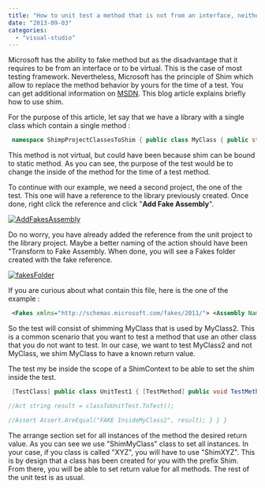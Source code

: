 ```yaml
---
title: "How to unit test a method that is not from an interface, neither virtual with Visual Studio 2012"
date: "2013-09-03"
categories: 
  - "visual-studio"
---
```


Microsoft has the ability to fake method but as the disadvantage that it requires to be from an interface or to be virtual. This is the case of most testing framework. Nevertheless, Microsoft has the principle of Shim which allow to replace the method behavior by yours for the time of a test. You can get additional information on [MSDN](http://msdn.microsoft.com/en-us/library/hh549175.aspx). This blog article explains briefly how to use shim.

For the purpose of this article, let say that we have a library with a single class which contain a single method :


```csharp
 namespace ShimpProjectClassesToShim { public class MyClass { public string MyMethod(string variable) { return "From MyClass = " + variable; } } public class MyClass2 { public string ToTest() { var m = new MyClass(); return m.MyMethod("InsideMyClass2"); } } }


```

This method is not virtual, but could have been because shim can be bound to static method. As you can see, the purpose of the test would be to change the inside of the method for the time of a test method.

To continue with our example, we need a second project, the one of the test. This one will have a reference to the library previously created. Once done, right click the reference and click "**Add Fake Assembly**".

[![AddFakesAssembly](http://patrickdesjardins.com/blog/wp-content/uploads/2013/09/AddFakesAssembly-400x308.png)](http://patrickdesjardins.com/blog/?attachment_id=2278)

Do no worry, you have already added the reference from the unit project to the library project. Maybe a better naming of the action should have been "Transform to Fake Assembly. When done, you will see a Fakes folder created with the fake reference.

[![fakesFolder](http://patrickdesjardins.com/blog/wp-content/uploads/2013/09/fakesFolder.png)](http://patrickdesjardins.com/blog/?attachment_id=2279)

If you are curious about what contain this file, here is the one of the example :


```xml
 <Fakes xmlns="http://schemas.microsoft.com/fakes/2011/"> <Assembly Name="ShimpProjectClassesToShim"/> </Fakes> 
```


So the test will consist of shimming MyClass that is used by MyClass2. This is a common scenario that you want to test a method that use an other class that you do not want to test. In our case, we want to test MyClass2 and not MyClass, we shim MyClass to have a known return value.

The test my be inside the scope of a ShimContext to be able to set the shim inside the test.


```csharp
 [TestClass] public class UnitTest1 { [TestMethod] public void TestMethod1() { //Shim using (ShimsContext.Create()) { //Arrange ShimMyClass.AllInstances.MyMethodString = (theClass, s) => "FAKE " + s; var classToUnitTest = new MyClass2();

//Act string result = classToUnitTest.ToTest();

//Assert Assert.AreEqual("FAKE InsideMyClass2", result); } } } 
```

The arrange section set for all instances of the method the desired return value. As you can see we use "ShimMyClass" class to set all instances. In your case, if you class is called "XYZ", you will have to use "ShimXYZ". This is by design that a class has been created for you with the prefix Shim. From there, you will be able to set return value for all methods. The rest of the unit test is as usual.
